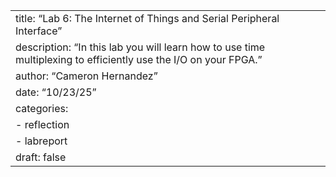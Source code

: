 ---
title: "Lab 6: The Internet of Things and Serial Peripheral Interface"
description: "In this lab you will learn how to use time multiplexing to efficiently use the I/O on your FPGA."
author: "Cameron Hernandez"
date: "10/23/25"
categories:
  - reflection
  - labreport
draft: false
---